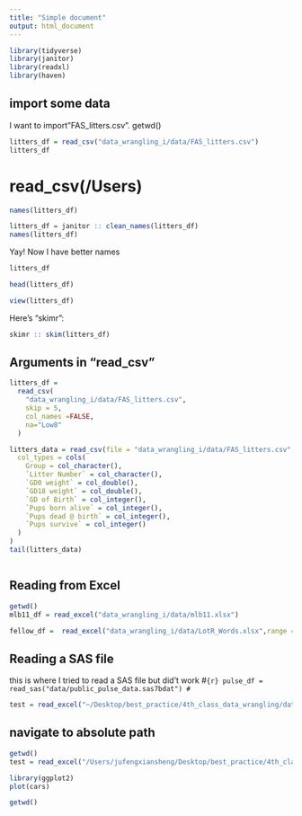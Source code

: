 ```yaml
---
title: "Simple document"
output: html_document
---
```


```r
library(tidyverse)
library(janitor)
library(readxl)
library(haven)
```


## import some data

I want to import"FAS_litters.csv".
getwd()

```r
litters_df = read_csv("data_wrangling_i/data/FAS_litters.csv")
litters_df
```
# read_csv(/Users)

```r
names(litters_df)

litters_df = janitor :: clean_names(litters_df)
names(litters_df)

```

Yay! Now I have better names


```r
litters_df

head(litters_df)

```

```r

view(litters_df)

```


Here's "skimr":

```r
skimr :: skim(litters_df)
```



## Arguments in "read_csv"

```r

litters_df =
  read_csv(
    "data_wrangling_i/data/FAS_litters.csv",
    skip = 5,
    col_names =FALSE,
    na="Low8"
  )
```


```r
litters_data = read_csv(file = "data_wrangling_i/data/FAS_litters.csv",
  col_types = cols(
    Group = col_character(),
    `Litter Number` = col_character(),
    `GD0 weight` = col_double(),
    `GD18 weight` = col_double(),
    `GD of Birth` = col_integer(),
    `Pups born alive` = col_integer(),
    `Pups dead @ birth` = col_integer(),
    `Pups survive` = col_integer()
  )
)
tail(litters_data)



```



## Reading from Excel

```r
getwd()
mlb11_df = read_excel("data_wrangling_i/data/mlb11.xlsx")


```



```r
fellow_df =  read_excel("data_wrangling_i/data/LotR_Words.xlsx",range = "B3:D6")

```


##  Reading a SAS file

this is where I tried to read a SAS file but did't work
#```{r}
pulse_df = read_sas("data/public_pulse_data.sas7bdat")
#```

```r
test = read_excel("~/Desktop/best_practice/4th_class_data_wrangling/data_wrangling_i/data/mlb11.xlsx")
```



## navigate to absolute path
```r
getwd()
test = read_excel("/Users/jufengxiansheng/Desktop/best_practice/4th_class_data_wrangling/data_wrangling_i/data/mlb11.xlsx")
```

```r
library(ggplot2)
plot(cars)
```

```r
getwd()
```












